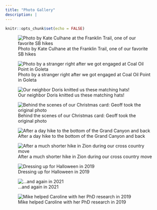 ```yaml
---
title: "Photo Gallery"
description: |
---
```


```r
knitr::opts_chunk$set(echo = FALSE)
```

![Photo by Kate Culhane at the Franklin Trail, one of our favorite SB hikes](images/gallery/franklin_trail.png)

![Photo by a stranger right after we got engaged at Coal Oil Point in Goleta](images/gallery/beach_engagement.png)

![Our neighbor Doris knitted us these matching hats!](images/gallery/doris_hats.png)

![Behind the scenes of our Christmas card: Geoff took the original photo](images/gallery/xmas_original.png)

![After a day hike to the bottom of the Grand Canyon and back](images/gallery/grand_canyon.png) 

![After a much shorter hike in Zion during our cross country move](images/gallery/zion.png)

![Dressing up for Halloween in 2019](images/gallery/halloween_hike.png) 

![...and again in 2021](images/gallery/skunks.png)

![Mike helped Caroline with her PhD research in 2019](images/gallery/SNARL_trunk.png)

